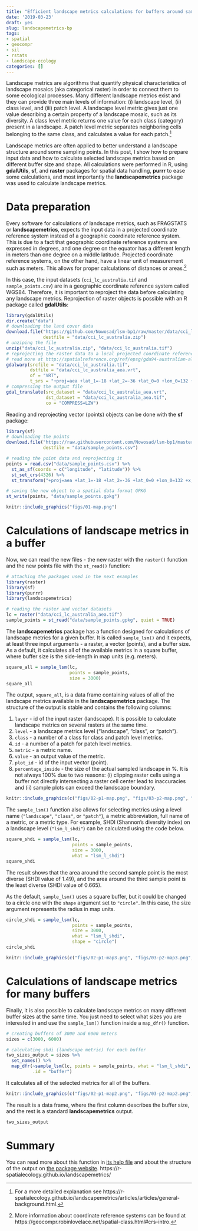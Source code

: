 ```yaml
---
title: "Efficient landscape metrics calculations for buffers around sampling points"
date: '2019-03-23'
draft: yes
slug: landscapemetrics-bp
tags:
- spatial
- geocompr
- sil
- rstats
- landscape-ecology
categories: []
---
```


Landscape metrics are algorithms that quantify physical characteristics of landscape mosaics (aka categorical raster) in order to connect them to some ecological processes.
Many different landscape metrics exist and they can provide three main levels of information: (i) landscape level, (ii) class level, and (iii) patch level.
A landscape level metric gives just one value describing a certain property of a landscape mosaic, such as its diversity. 
A class level metric returns one value for each class (category) present in a landscape.
A patch level metric separates neighboring cells belonging to the same class, and calculates a value for each patch.^[For a more detailed explanation see https://r-spatialecology.github.io/landscapemetrics/articles/articles/general-background.html.]

Landscape metrics are often applied to better understand a landscape structure around some sampling points.
<!-- For example, ... .  -->
In this post, I show how to prepare input data and how to calculate selected landscape metrics based on different buffer size and shape.
All calculations were performed in R, using **gdalUtils**, **sf**, and **raster** packages for spatial data handling, **purrr** to ease some calculations, and most importantly the **landscapemetrics** package was used to calculate landscape metrics.

# Data preparation

Every software for calculations of landscape metrics, such as FRAGSTATS or **landscapemetrics**, expects the input data in a projected coordinate reference system instead of a geographic coordinate reference system. 
This is due to a fact that geographic coordinate reference systems are expressed in degrees, and one degree on the equator has a different length in meters than one degree on a middle latitude.
Projected coordinate reference systems, on the other hand, have a linear unit of measurement such as meters.
This allows for proper calculations of distances or areas.^[More information about coordinate reference systems can be found at https://geocompr.robinlovelace.net/spatial-class.html#crs-intro.]

In this case, the input datasets (`cci_lc_australia.tif` and `sample_points.csv`) are in a geographic coordinate reference system called WGS84.
Therefore, it is important to reproject the data before calculating any landscape metrics.
Reprojection of raster objects is possible with an R package called **gdalUtils**:

```r
library(gdalUtils) 
dir.create("data")
# downloading the land cover data
download.file("https://github.com/Nowosad/lsm-bp1/raw/master/data/cci_lc_australia.zip",
              destfile = "data/cci_lc_australia.zip")
# unziping the file
unzip("data/cci_lc_australia.zip", "data/cci_lc_australia.tif")
# reprojecting the raster data to a local projected coordinate reference system
# read more at http://spatialreference.org/ref/epsg/gda94-australian-albers/
gdalwarp(srcfile = "data/cci_lc_australia.tif",
         dstfile = "data/cci_lc_australia_aea.vrt",
         of = "VRT",
         t_srs = "+proj=aea +lat_1=-18 +lat_2=-36 +lat_0=0 +lon_0=132 +x_0=0 +y_0=0 +ellps=GRS80 +towgs84=0,0,0,0,0,0,0 +units=m +no_defs")
# compressing the output file
gdal_translate(src_dataset = "data/cci_lc_australia_aea.vrt",
               dst_dataset = "data/cci_lc_australia_aea.tif",
               co = "COMPRESS=LZW")
```

Reading and reprojecting vector (points) objects can be done with the **sf** package:

```r
library(sf)
# downloading the points
download.file("https://raw.githubusercontent.com/Nowosad/lsm-bp1/master/data/sample_points.csv",
              destfile = "data/sample_points.csv")

# reading the point data and reprojecting it
points = read.csv("data/sample_points.csv") %>% 
  st_as_sf(coords = c("longitude", "latitude")) %>% 
  st_set_crs(4326) %>% 
  st_transform("+proj=aea +lat_1=-18 +lat_2=-36 +lat_0=0 +lon_0=132 +x_0=0 +y_0=0 +ellps=GRS80 +towgs84=0,0,0,0,0,0,0 +units=m +no_defs ")

# saving the new object to a spatial data format GPKG
st_write(points, "data/sample_points.gpkg")
```

```r
knitr::include_graphics("figs/01-map.png")
```

# Calculations of landscape metrics in a buffer

Now, we can read the new files - the new raster with the `raster()` function and the new points file with the `st_read()` function:

```r
# attaching the packages used in the next examples
library(raster)
library(sf)
library(purrr)
library(landscapemetrics)

# reading the raster and vector datasets
lc = raster("data/cci_lc_australia_aea.tif")
sample_points = st_read("data/sample_points.gpkg", quiet = TRUE)
```

The **landscapemetrics** package has a function designed for calculations of landscape metrics for a given buffer.
It is called `sample_lsm()` and it expects, at least three input arguments - a raster, a vector (points), and a buffer size.
As a default, it calculates all of the available metrics in a square buffer, where buffer size is the side-length in map units (e.g. meters).

```r
square_all = sample_lsm(lc,
                        points = sample_points,
                        size = 3000)
square_all
```

The output, `square_all`, is a data frame containing values of all of the landscape metrics available in the **landscapemetrics** package.
The structure of the output is stable and contains the following columns:

1. `layer` - id of the input raster (landscape). It is possible to calculate landscape metrics on several rasters at the same time.
2. `level` - a landscape metrics level ("landscape", "class", or "patch").
3. `class` - a number of a class for class and patch level metrics.
4. `id` - a number of a patch for patch level metrics.
5. `metric` - a metric name.
6. `value` - an output value of the metric.
7. `plot_id` - id of the input vector (point).
8. `percentage_inside` - the size of the actual sampled landscape in %. It is not always 100% due to two reasons: (i) clipping raster cells using a buffer not directly intersecting a raster cell center lead to inaccuracies and (ii) sample plots can exceed the landscape boundary.

```r
knitr::include_graphics(c("figs/02-p1-map.png", "figs/03-p2-map.png", "figs/04-p3-map.png"))
```

The `sample_lsm()` function also allows for selecting metrics using a level name (`"landscape"`, `"class"`, or `"patch"`), a metric abbreviation, full name of a metric, or a metric type. 
For example, SHDI (Shannon's diversity index) on a landscape level (`"lsm_l_shdi"`) can be calculated using the code below.

```r
square_shdi = sample_lsm(lc,
                         points = sample_points,
                         size = 3000,
                         what = "lsm_l_shdi") 
square_shdi
```

The result shows that the area around the second sample point is the most diverse (SHDI value of 1.49), and the area around the third sample point is the least diverse (SHDI value of 0.665).

As the default, `sample_lsm()` uses a square buffer, but it could be changed to a circle one with the `shape` argument set to `"circle"`.
In this case, the size argument represents the radius in map units.

```r
circle_shdi = sample_lsm(lc,
                         points = sample_points,
                         size = 3000,
                         what = "lsm_l_shdi",
                         shape = "circle") 
circle_shdi
```

```r
knitr::include_graphics(c("figs/02-p1-map3.png", "figs/03-p2-map3.png", "figs/04-p3-map3.png"))
```

# Calculations of landscape metrics for many buffers

Finally, it is also possible to calculate landscape metrics on many different buffer sizes at the same time.
You just need to select what sizes you are interested in and use the `sample_lsm()` function inside a `map_dfr()` function.

```r
# creating buffers of 3000 and 6000 meters 
sizes = c(3000, 6000)

# calculating shdi (landscape metric) for each buffer
two_sizes_output = sizes %>% 
  set_names() %>% 
  map_dfr(~sample_lsm(lc, points = sample_points, what = "lsm_l_shdi", size = .), 
          .id = "buffer")
```

It calculates all of the selected metrics for all of the buffers.

```r
knitr::include_graphics(c("figs/02-p1-map2.png", "figs/03-p2-map2.png", "figs/04-p3-map2.png"))
```

The result is a data frame, where the first column describes the buffer size, and the rest is a standard **landscapemetrics** output.

```r
two_sizes_output
```

# Summary

You can read more about this function in [its help file](https://r-spatialecology.github.io/landscapemetrics/reference/sample_lsm.html) and about the structure of the output on [the package website](https://r-spatialecology.github.io/landscapemetrics/index.html).
https://r-spatialecology.github.io/landscapemetrics/